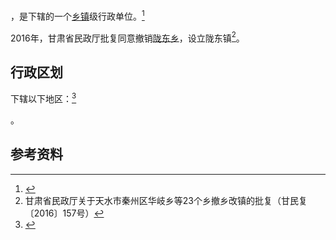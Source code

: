{{中国乡级行政区|62/05/21/209/000}}

'''{{PAGENAMEBASE}}'''，是{{PRC admin/fullname|62/05/21/209/000|3}}下辖的一个[[乡镇|乡镇]]级行政单位。<ref>{{PRC admin/ref sgc|{{PRC admin/parent|62/05/21/209/000}}}}</ref>

2016年，甘肃省民政厅批复同意撤销[[陇东乡|陇东乡]]，设立陇东镇<ref>甘肃省民政厅关于天水市秦州区华岐乡等23个乡撤乡改镇的批复（甘民复〔2016〕157号）</ref>。

== 行政区划 ==

{{PAGENAMEBASE}}下辖以下地区：<ref>{{PRC admin/ref sgc|62/05/21/209/000}}</ref>

{{PRC admin/children|62/05/21/209/000}}。

== 参考资料 ==

{{reflist}}

{{行政区划小作品}}
{{PRC admin/navcat|62/05/21/209/000}}
